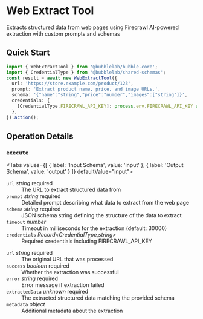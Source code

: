 # Web Extract Tool

Extracts structured data from web pages using Firecrawl AI-powered extraction with custom prompts and schemas


## Quick Start

```typescript
import { WebExtractTool } from '@bubblelab/bubble-core';
import { CredentialType } from '@bubblelab/shared-schemas';
const result = await new WebExtractTool({
  url: 'https://store.example.com/product/123',
  prompt: 'Extract product name, price, and image URLs.',
  schema: '{"name":"string","price":"number","images":["string"]}',
  credentials: {
    [CredentialType.FIRECRAWL_API_KEY]: process.env.FIRECRAWL_API_KEY as string,
  },
}).action();
```

## Operation Details

### `execute`

<Tabs values={[
  { label: 'Input Schema', value: 'input' },
  { label: 'Output Schema', value: 'output' }
]} defaultValue="input">
  <TabItem value="input">

<div className="schema-card">
<dl>
  <dt><code>url</code> <em>string</em> <span style={{color:'#d32f2f',fontWeight:600}}>required</span></dt>
  <dd>The URL to extract structured data from</dd>

  <dt><code>prompt</code> <em>string</em> <span style={{color:'#d32f2f',fontWeight:600}}>required</span></dt>
  <dd>Detailed prompt describing what data to extract from the web page</dd>

  <dt><code>schema</code> <em>string</em> <span style={{color:'#d32f2f',fontWeight:600}}>required</span></dt>
  <dd>JSON schema string defining the structure of the data to extract</dd>

  <dt><code>timeout</code> <em>number</em> </dt>
  <dd>Timeout in milliseconds for the extraction (default: 30000)</dd>

  <dt><code>credentials</code> <em>Record&lt;CredentialType,string&gt;</em> </dt>
  <dd>Required credentials including FIRECRAWL_API_KEY</dd>
</dl>

</div>

  </TabItem>
  <TabItem value="output">

<div className="schema-card">
<dl>
  <dt><code>url</code> <em>string</em> <span style={{color:'#d32f2f',fontWeight:600}}>required</span></dt>
  <dd>The original URL that was processed</dd>

  <dt><code>success</code> <em>boolean</em> <span style={{color:'#d32f2f',fontWeight:600}}>required</span></dt>
  <dd>Whether the extraction was successful</dd>

  <dt><code>error</code> <em>string</em> <span style={{color:'#d32f2f',fontWeight:600}}>required</span></dt>
  <dd>Error message if extraction failed</dd>

  <dt><code>extractedData</code> <em>unknown</em> <span style={{color:'#d32f2f',fontWeight:600}}>required</span></dt>
  <dd>The extracted structured data matching the provided schema</dd>

  <dt><code>metadata</code> <em>object</em> </dt>
  <dd>Additional metadata about the extraction</dd>
</dl>

</div>

  </TabItem>
</Tabs>

